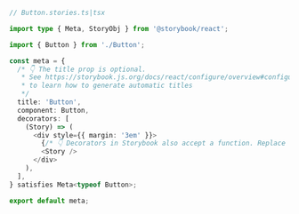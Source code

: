 ```ts
// Button.stories.ts|tsx

import type { Meta, StoryObj } from '@storybook/react';

import { Button } from './Button';

const meta = {
  /* 👇 The title prop is optional.
   * See https://storybook.js.org/docs/react/configure/overview#configure-story-loading
   * to learn how to generate automatic titles
   */
  title: 'Button',
  component: Button,
  decorators: [
    (Story) => (
      <div style={{ margin: '3em' }}>
        {/* 👇 Decorators in Storybook also accept a function. Replace <Story/> with Story() to enable it  */}
        <Story />
      </div>
    ),
  ],
} satisfies Meta<typeof Button>;

export default meta;
```
